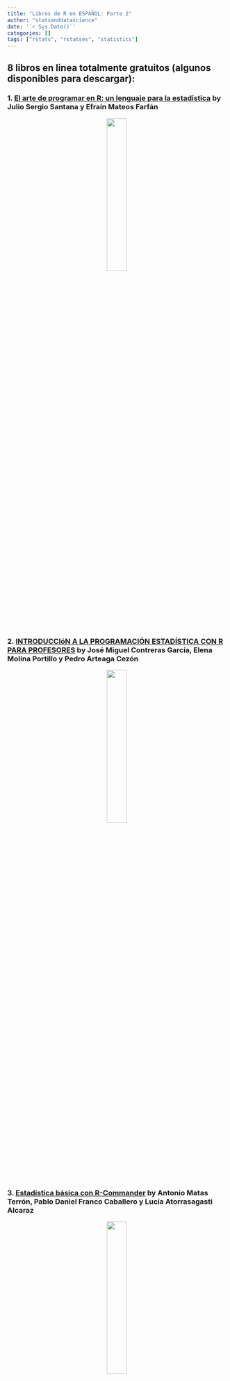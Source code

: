 ```yaml
---
title: "Libros de R en ESPAÑOL: Parte 2"
author: "statsanddatascience"
date: '`r Sys.Date()`'
categories: []
tags: ["rstats", "rstatses", "statistics"]
---
```


## 8 libros en linea totalmente gratuitos (algunos disponibles para descargar):

### 1. [El arte de programar en R: un lenguaje para la estadística](https://cran.r-project.org/doc/contrib/Santana_El_arte_de_programar_en_R.pdf) by Julio Sergio Santana y Efraín Mateos Farfán

<center>
![](/img/ArtePro.JPG){height="30%" width="30%"}
</center>

### 2. [INTRODUCCIóN A LA PROGRAMACIÓN ESTADÍSTICA CON R PARA PROFESORES](https://www.ugr.es/~batanero/pages/ARTICULOS/libroR.pdf) by José Miguel Contreras García, Elena Molina Portillo y Pedro Arteaga Cezón

<center>
![](/img/ProR.JPG){height="30%" width="30%"}
</center>

### 3. [Estadística básica con R-Commander](https://www.bubok.es/libros/203887/Estadistica-basica-con-RCommander) by Antonio Matas Terrón, Pablo Daniel Franco Caballero y Lucía Atorrasagasti Alcaraz

<center>
![](/img/RCom.JPG){height="30%" width="30%"}
</center>

Debes dar clic en __Descargar__, proporcionar un e-mail, aceptar las condiciones legales y la política de privacidad, y confirmar que no eres un robot. El enlace de descarga te envían a tu e-mail.


### 4. [Fundamentos estadísticos para investigación. Introducción a R.](https://www.researchgate.net/publication/275349583_Fundamentos_estadisticos_para_investigacionIntroduccion_a_R) by Antonio Maurandi López, Laura del Río Alonso y Carlos Balsalobre Ródríguez

<center>
![](/img/FunIntR.JPG){height="30%" width="30%"}
</center>

### 5. [ECONOMETRÍA APLICADA UTILIZANDO R](http://saree.com.mx/econometriaR/sites/default/files/Ebook_econometriaR.pdf) by ALuis Quintana Romero y Miguel Ángel Mendoza (Coordinadores)

<center>
![](/img/EcoR.JPG){height="30%" width="30%"}
</center>

___OTROS ENLACES DE INTERÉS PARA EL LIBRO:___

* http://www.saree.com.mx/unam/EbR
* http://saree.com.mx/econometriaR/

### 6. [Análisis espacial con R: Usa R como un Sistema de Información Geográfica](http://eujournal.org/files/journals/1/books/JeanFrancoisMas.pdf) by Jean-François Mas

<center>
![](/img/SpatialR.JPG){height="30%" width="30%"}
</center>

### 7. [Modelos Lineales Aplicados en R](http://umh3067.edu.umh.es/wp-content/uploads/sites/240/2013/02/Modelos-Lineales-Aplicados-en-R.pdf) by Juan Aparicio, Ma Asunción Martínez Mayoral y Javier Morales

<center>
![](/img/MLiR.JPG){height="30%" width="30%"}
</center>

### 8. [Análisis exploratorio y visualización de datos con R](http://www.fcharte.com/libros/ExploraVisualizaConR-Fcharte.pdf) by Francisco Charte Ojeda

<center>
![](/img/EDAR.JPG){height="30%" width="30%"}
</center>